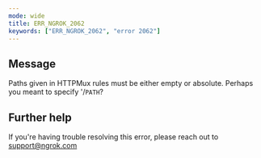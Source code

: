 ```yaml
---
mode: wide
title: ERR_NGROK_2062
keywords: ["ERR_NGROK_2062", "error 2062"]
---
```


## Message

Paths given in HTTPMux rules must be either empty or absolute. Perhaps you meant to specify '/`PATH`?

## Further help

If you're having trouble resolving this error, please reach out to [support@ngrok.com](mailto:support@ngrok.com?subject=Help%20with%20ERR_NGROK_2062)

